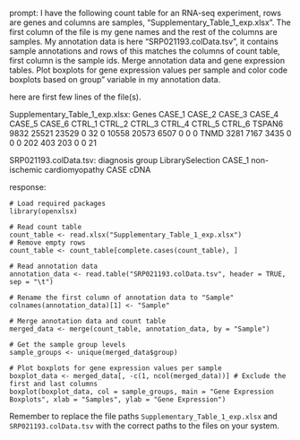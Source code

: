 prompt:
I have the following count table for an RNA-seq experiment, rows are genes and columns are samples, "Supplementary_Table_1_exp.xlsx". The first column of the file is my gene names and the rest of the columns are samples. My annotation data is here  "SRP021193.colData.tsv", it contains sample annotations and rows of this matches the columns of count table, first column is the sample ids. Merge annotation data and gene expression tables. Plot boxplots for gene expression values per sample and color code boxplots based on group" variable in my annotation data.

here are first few lines of the file(s).

Supplementary_Table_1_exp.xlsx:
Genes	CASE_1	CASE_2	CASE_3	CASE_4	CASE_5	CASE_6	CTRL_1	CTRL_2	CTRL_3	CTRL_4	CTRL_5	CTRL_6
TSPAN6	9832	25521	23529	0	32	0	10558	20573	6507	0	0	 0
TNMD	3281	 7167	 3435	0	 0	0	  202	  403	 203	0	0	21


SRP021193.colData.tsv:
	diagnosis	group	LibrarySelection
CASE_1	non-ischemic cardiomyopathy	CASE	cDNA


response:
```
# Load required packages
library(openxlsx)

# Read count table
count_table <- read.xlsx("Supplementary_Table_1_exp.xlsx")
# Remove empty rows
count_table <- count_table[complete.cases(count_table), ]

# Read annotation data
annotation_data <- read.table("SRP021193.colData.tsv", header = TRUE, sep = "\t")

# Rename the first column of annotation data to "Sample"
colnames(annotation_data)[1] <- "Sample"

# Merge annotation data and count table
merged_data <- merge(count_table, annotation_data, by = "Sample")

# Get the sample group levels
sample_groups <- unique(merged_data$group)

# Plot boxplots for gene expression values per sample
boxplot_data <- merged_data[, -c(1, ncol(merged_data))] # Exclude the first and last columns
boxplot(boxplot_data, col = sample_groups, main = "Gene Expression Boxplots", xlab = "Samples", ylab = "Gene Expression") 

```
Remember to replace the file paths `Supplementary_Table_1_exp.xlsx` and `SRP021193.colData.tsv` with the correct paths to the files on your system.
